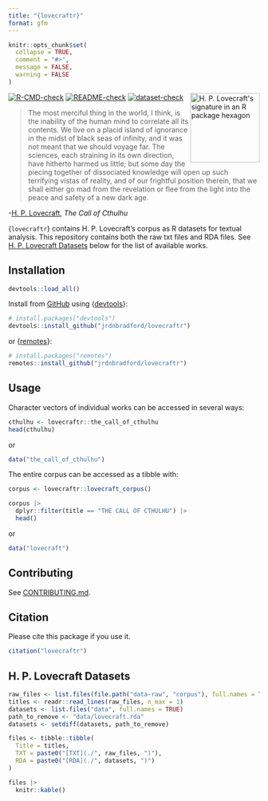 ```yaml
---
title: "{lovecraftr}"
format: gfm
---
```


<!-- README.md is rendered from README.qmd. Edit README.qmd and render to update README.md -->

```R
knitr::opts_chunk$set(
  collapse = TRUE,
  comment = "#>",
  message = FALSE,
  warning = FALSE
)
```

<img src="man/figures/logo.png" align="right" height="139" alt="H. P. Lovecraft's signature in an R package hexagon"/>

[![R-CMD-check](https://github.com/jrdnbradford/lovecraftr/actions/workflows/R-CMD-check.yaml/badge.svg)](https://github.com/jrdnbradford/lovecraftr/actions/workflows/R-CMD-check.yaml)
[![README-check](https://github.com/jrdnbradford/lovecraftr/actions/workflows/README-check.yaml/badge.svg)](https://github.com/jrdnbradford/lovecraftr/actions/workflows/README-check.yaml)
[![dataset-check](https://github.com/jrdnbradford/lovecraftr/actions/workflows/dataset-check.yaml/badge.svg)](https://github.com/jrdnbradford/lovecraftr/actions/workflows/dataset-check.yaml)

> The most merciful thing in the world, I think, is the inability of the human mind to correlate all its contents. We live on a placid island of ignorance in the midst of black seas of infinity, and it was not meant that we should voyage far. The sciences, each straining in its own direction, have hitherto harmed us little; but some day the piecing together of dissociated knowledge will open up such terrifying vistas of reality, and of our frightful position therein, that we shall either go mad from the revelation or flee from the light into the peace and safety of a new dark age.

-[H. P. Lovecraft](https://en.wikipedia.org/wiki/H._P._Lovecraft), *The Call of Cthulhu*

{`lovecraftr`} contains H. P. Lovecraft's corpus as R datasets for textual analysis. This repository contains both the raw txt files and RDA files. See [H. P. Lovecraft Datasets](#h-p-lovecraft-datasets) below for the list of available works.

## Installation

```R
devtools::load_all()
```
Install from [GitHub](https://github.com/jrdnbradford/lovecraftr/) using {[devtools](https://devtools.r-lib.org/)}:
```R
# install.packages("devtools")
devtools::install_github("jrdnbradford/lovecraftr")
```
or {[remotes](https://remotes.r-lib.org//)}:
```R
# install.packages("remotes")
remotes::install_github("jrdnbradford/lovecraftr")
```

## Usage

Character vectors of individual works can be accessed in several ways:
```R
cthulhu <- lovecraftr::the_call_of_cthulhu
head(cthulhu)
```
or
```R
data("the_call_of_cthulhu")
```

The entire corpus can be accessed as a tibble with:
```R
corpus <- lovecraftr::lovecraft_corpus()

corpus |>
  dplyr::filter(title == "THE CALL OF CTHULHU") |>
  head()
```
or
```R
data("lovecraft")
```

## Contributing

See [CONTRIBUTING.md](/.github/CONTRIBUTING.md).

## Citation

Please cite this package if you use it.

```R
citation("lovecraftr")
```

## H. P. Lovecraft Datasets

```R
raw_files <- list.files(file.path("data-raw", "corpus"), full.names = TRUE)
titles <- readr::read_lines(raw_files, n_max = 1)
datasets <- list.files("data", full.names = TRUE)
path_to_remove <- "data/lovecraft.rda"
datasets <- setdiff(datasets, path_to_remove)

files <- tibble::tibble(
  Title = titles,
  TXT = paste0("[TXT](./", raw_files, ")"),
  RDA = paste0("[RDA](./", datasets, ")")
)
```

```R
files |>
  knitr::kable()
```
